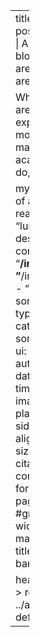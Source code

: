 ---
title: "My blog posts"
description: |
  All of my mind-blowing ideas that are not publishable are hidden here. 
  
  While my papers are focused on explanation, as most of the mainstream academic papers do, 
  
  my blogs conceive of alternative realities with my “lunatic” policy designs.
listing: 
  contents: 
    - "**/index.qmd"
    - "**/index.markdown"
    - "**/index.md"
  sort: "date desc"
  type: default
  categories: true
  sort-ui: true
  filter-ui: true
  fields: [title, author, categories, date, reading-time, image]
  image-placeholder: sidebar.jpg
  image-align: right
  page-size: 5
  feed: true
citation: false
comments: false
format: 
  html: 
    page-layout: full
    #grid:
    #  sidebar-width: 0px
    #  margin-width: 0px 
title-block-banner: true

header-includes: >
  <link rel="stylesheet" href="../assets/listing-default.css">
resources:
  - ../assets/listing-default.css
---